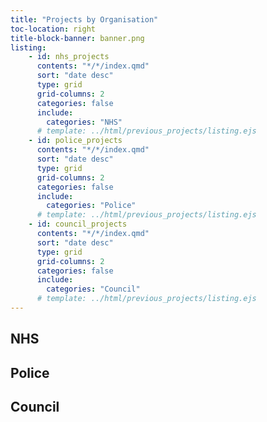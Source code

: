 ```yaml
---
title: "Projects by Organisation"
toc-location: right
title-block-banner: banner.png
listing:
    - id: nhs_projects
      contents: "*/*/index.qmd"
      sort: "date desc"
      type: grid
      grid-columns: 2
      categories: false
      include:
        categories: "NHS"
      # template: ../html/previous_projects/listing.ejs
    - id: police_projects
      contents: "*/*/index.qmd"
      sort: "date desc"
      type: grid
      grid-columns: 2
      categories: false
      include:
        categories: "Police"
      # template: ../html/previous_projects/listing.ejs
    - id: council_projects
      contents: "*/*/index.qmd"
      sort: "date desc"
      type: grid
      grid-columns: 2
      categories: false
      include:
        categories: "Council"
      # template: ../html/previous_projects/listing.ejs
---
```


## NHS

:::{#nhs_projects}
:::

## Police

:::{#police_projects}
:::


## Council

:::{#council_projects}
:::
